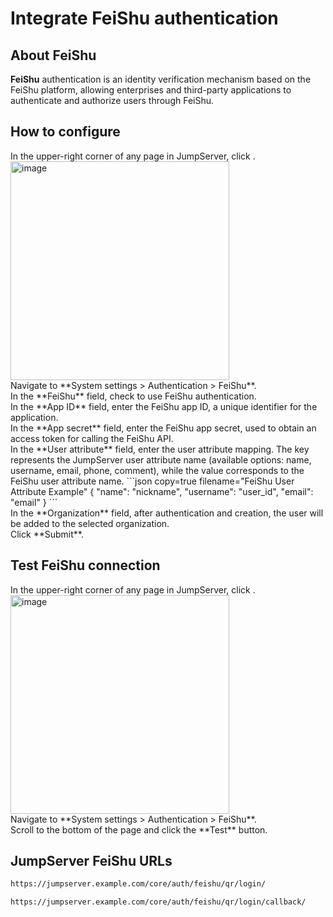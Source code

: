 
# Integrate FeiShu authentication <Icon name="xpackTip"/>

## About FeiShu
**FeiShu** authentication is an identity verification mechanism based on the FeiShu platform, allowing enterprises and third-party applications to authenticate and authorize users through FeiShu.

## How to configure
<Steps>
<div>
In the upper-right corner of any page in JumpServer, click <Icon name="settings"/>.
<img src="/images/docs/admin-guides/system-settings/nav-settings.png" alt="image" width="350"/>
</div>

<div>
Navigate to **System settings > Authentication > FeiShu**.
</div>

<div>
In the **FeiShu** field, check to use FeiShu authentication.
</div>

<div>
In the **App ID** field, enter the FeiShu app ID, a unique identifier for the application.
</div>

<div>
In the **App secret** field, enter the FeiShu app secret, used to obtain an access token for calling the FeiShu API.
</div>

<div>
In the **User attribute** field, enter the user attribute mapping. The key represents the JumpServer user attribute name (available options: name, username, email, phone, comment), while the value corresponds to the FeiShu user attribute name.
```json copy=true filename="FeiShu User Attribute Example"
{
  "name": "nickname",
  "username": "user_id",
  "email": "email"
}
```
</div>

<div>
In the **Organization** field, after authentication and creation, the user will be added to the selected organization.
</div>

<div>
Click **Submit**.
</div>

</Steps>

## Test FeiShu connection
<Steps>
<div>
In the upper-right corner of any page in JumpServer, click <Icon name="settings"/>.
<img src="/images/docs/admin-guides/system-settings/nav-settings.png" alt="image" width="350"/>
</div>

<div>
Navigate to **System settings > Authentication > FeiShu**.
</div>

<div>
Scroll to the bottom of the page and click the **Test** button.
</div>
</Steps>

## JumpServer FeiShu URLs

```md filename="QR Login URL"
https://jumpserver.example.com/core/auth/feishu/qr/login/
```

```md filename="QR Login Success Callback URL"
https://jumpserver.example.com/core/auth/feishu/qr/login/callback/
```
